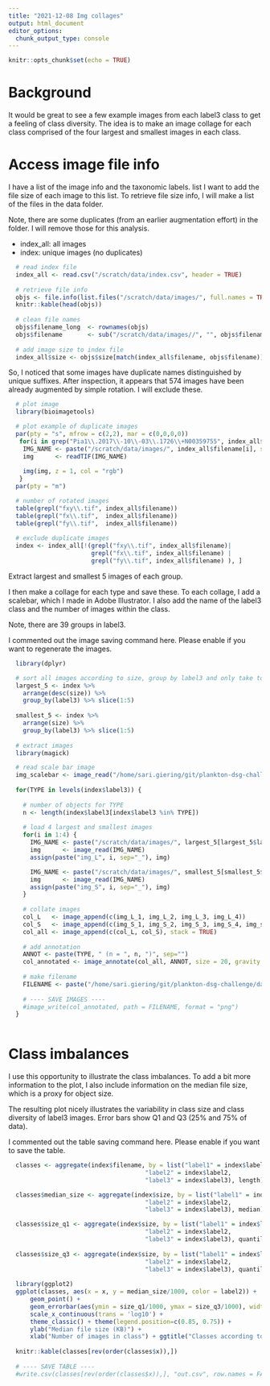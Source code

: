 ```yaml
---
title: "2021-12-08 Img collages"
output: html_document
editor_options: 
  chunk_output_type: console
---
```


```r
knitr::opts_chunk$set(echo = TRUE)
```

# Background
It would be great to see a few example images from each label3 class to get a feeling of class diversity. The idea is to make an image collage for each class comprised of the four largest and smallest images in each class.

# Access image file info
I have a list of the image info and the taxonomic labels. list I want to add the file size of each image to this list. To retrieve file size info, I will make a list of the files in the data folder.

Note, there are some duplicates (from an earlier augmentation effort) in the folder. I will remove those for this analysis.

  - index_all: all images
  - index: unique images (no duplicates)

```r
  # read index file
  index_all <- read.csv("/scratch/data/index.csv", header = TRUE)
  
  # retrieve file info
  objs <- file.info(list.files("/scratch/data/images/", full.names = TRUE))
  knitr::kable(head(objs))
  
  # clean file names
  objs$filename_long  <- rownames(objs)
  objs$filename       <- sub("/scratch/data/images//", "", objs$filename_long)
  
  # add image size to index file
  index_all$size <- objs$size[match(index_all$filename, objs$filename)]
```

So, I noticed that some images have duplicate names distinguished by unique suffixes. After inspection, it appears that 574 images have been already augmented by simple rotation. I will exclude these.

```r
  # plot image
  library(bioimagetools)

  # plot example of duplicate images
  par(pty = "s", mfrow = c(2,2), mar = c(0,0,0,0))
   for(i in grep("Pia1\\.2017\\-10\\-03\\.1726\\+N00359755", index_all$filename)) {
    IMG_NAME <- paste("/scratch/data/images/", index_all$filename[i], sep="")
    img      <- readTIF(IMG_NAME)
  
    img(img, z = 1, col = "rgb")
   }
  par(pty = "m")

  # number of rotated images
  table(grepl("fxy\\.tif", index_all$filename))
  table(grepl("fx\\.tif",  index_all$filename))
  table(grepl("fy\\.tif",  index_all$filename))
  
  # exclude duplicate images
  index <- index_all[!(grepl("fxy\\.tif", index_all$filename)| 
                       grepl("fx\\.tif", index_all$filename) |
                       grepl("fy\\.tif", index_all$filename) ), ]
```

Extract largest and smallest 5 images of each group.

I then make a collage for each type and save these. To each collage, I add a scalebar, which I made in Adobe Illustrator. I also add the name of the label3 class and the number of images within the class.

Note, there are 39 groups in label3.

I commented out the image saving command here. Please enable if you want to regenerate the images.

```r
  library(dplyr)

  # sort all images according to size, group by label3 and only take top 5 each.
  largest_5 <- index %>%
    arrange(desc(size)) %>%
    group_by(label3) %>% slice(1:5)
  
  smallest_5 <- index %>%
    arrange(size) %>%
    group_by(label3) %>% slice(1:5)
    
  # extract images
  library(magick)

  # read scale bar image
  img_scalebar <- image_read("/home/sari.giering/git/plankton-dsg-challenge/data/collages/scalebar_100px.tif")[1]
  
  for(TYPE in levels(index$label3)) {
    
    # number of objects for TYPE
    n <- length(index$label3[index$label3 %in% TYPE])
    
    # load 4 largest and smallest images
    for(i in 1:4) {
      IMG_NAME <- paste("/scratch/data/images/", largest_5[largest_5$label3 %in% TYPE, ]$filename[i], sep="")
      img      <- image_read(IMG_NAME)
      assign(paste("img_L", i, sep="_"), img)

      IMG_NAME <- paste("/scratch/data/images/", smallest_5[smallest_5$label3 %in% TYPE, ]$filename[i], sep="")
      img      <- image_read(IMG_NAME)
      assign(paste("img_S", i, sep="_"), img)
    }
    
    # collate images
    col_L   <- image_append(c(img_L_1, img_L_2, img_L_3, img_L_4))
    col_S   <- image_append(c(img_S_1, img_S_2, img_S_3, img_S_4, img_scalebar))
    col_all <- image_append(c(col_L, col_S), stack = TRUE)
    
    # add annotation
    ANNOT <- paste(TYPE, " (n = ", n, ")", sep="")
    col_annotated <- image_annotate(col_all, ANNOT, size = 20, gravity = "northwest")
    
    # make filename
    FILENAME <- paste("/home/sari.giering/git/plankton-dsg-challenge/data/collages/collage_", TYPE,  "_n", n, ".png", sep = "")
    
    # ---- SAVE IMAGES ----
    #image_write(col_annotated, path = FILENAME, format = "png")
  }
   
```

# Class imbalances

I use this opportunity to illustrate the class imbalances. To add a bit more information to the plot, I also include information on the median file size, which is a proxy for object size.

The resulting plot nicely illustrates the variability in class size and class diversity of label3 images. Error bars show Q1 and Q3 (25% and 75% of data).

I commented out the table saving command here. Please enable if you want to save the table.


```r
  classes <- aggregate(index$filename, by = list("label1" = index$label1,
                                      "label2" = index$label2,
                                      "label3" = index$label3), length)

  classes$median_size <- aggregate(index$size, by = list("label1" = index$label1,
                                      "label2" = index$label2,
                                      "label3" = index$label3), median)$x

  classes$size_q1 <- aggregate(index$size, by = list("label1" = index$label1,
                                      "label2" = index$label2,
                                      "label3" = index$label3), quantile, probs = 0.25)$x
  
  classes$size_q3 <- aggregate(index$size, by = list("label1" = index$label1,
                                      "label2" = index$label2,
                                      "label3" = index$label3), quantile, probs = 0.75)$x
  
  library(ggplot2)
  ggplot(classes, aes(x = x, y = median_size/1000, color = label2)) +
      geom_point() +
      geom_errorbar(aes(ymin = size_q1/1000, ymax = size_q3/1000), width = 0.2) +
      scale_x_continuous(trans = 'log10') +
      theme_classic() + theme(legend.position=c(0.85, 0.75)) +
      ylab("Median file size (KB)") +
      xlab("Number of images in class") + ggtitle("Classes according to label3")
  
  knitr::kable(classes[rev(order(classes$x)),])
  
  # ---- SAVE TABLE ----
  #write.csv(classes[rev(order(classes$x)),], "out.csv", row.names = FALSE)
```